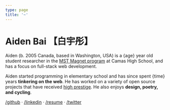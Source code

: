 ```yaml
---
type: page
title: '~'
---
```




# Aiden Bai <span className="text-gray-600">【白宇彤】</span>

Aiden (b. 2005 Canada, based in Washington, USA) is a {age} year old student researcher in the [MST Magnet program](https://chsmstmagnet.com) at Camas High School, and has a focus on full-stack web development.

Aiden started programming in elementary school and has since spent {time} years **tinkering on the web**. He has worked on a variety of open source projects that have received [high prestige](https://www.societyforscience.org/press-release/2021-regeneron-isef-grand-awards/#:~:text=SOFT031%20%E2%80%94%20Lucia%3A%20Creating,States%20of%20America). He also enjoys **design, poetry, and cycling**.

[/github](https://github.com/aidenybai) · [/linkedin](https://linkedin.com/in/aidenbai) · [/resume](https://www.figma.com/file/n4MkGYBP1CEc3LsXU9z1pT/Resume?node-id=0%3A1) · [/twitter](https://twitter.com/aidenybai)

<GameOfLife
  updateInterval={250}
  gridRows={10}
  gridColumns={50}
  randomizeGrid={true}
  randomGridAlivePercent={30}
/>
